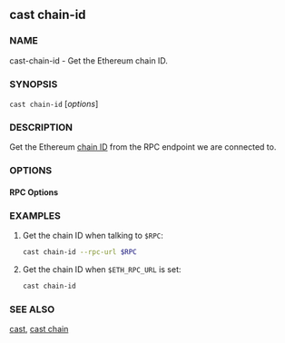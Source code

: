 
## cast chain-id

### NAME

cast-chain-id - Get the Ethereum chain ID.

### SYNOPSIS

`cast chain-id` [*options*]

### DESCRIPTION

Get the Ethereum [chain ID][chain-id] from the RPC endpoint we are connected to.

### OPTIONS

#### RPC Options

<RpcUrlOption />

<CommonOptions />

### EXAMPLES

1. Get the chain ID when talking to `$RPC`:

   ```sh
   cast chain-id --rpc-url $RPC
   ```

2. Get the chain ID when `$ETH_RPC_URL` is set:
   ```sh
   cast chain-id
   ```

### SEE ALSO

[cast](/cast/reference/overview), [cast chain](/cast/reference/cast-chain.mdx)

[chain-id]: https://chainlist.org/
